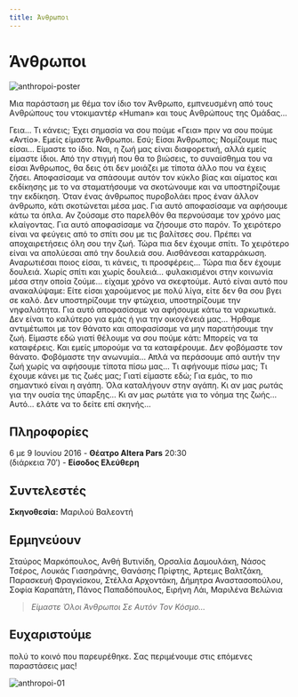 ```yaml
---
title: Άνθρωποι
---
```


<Seo 
  title="Άνθρωποι"
  description="Μια θεατρική παράσταση εμπνευσμένη από το ντοκιμαντέρ «Human», αφιερωμένη στον Άνθρωπο, την αγάπη, την αξιοπρέπεια και τη συλλογική ύπαρξη."
  image="https://theatrikiopa.vercel.app/img/anthropoi/poster.jpg"
  imageAlt="Αφίσα της παράστασης Άνθρωποι"
  url="https://theatrikiopa.vercel.app/parastaseis/2016/anthropoi"
/>

# Άνθρωποι
![anthropoi-poster](/img/anthropoi/poster.jpg)

Μια παράσταση με θέμα τον ίδιο τον Άνθρωπο, εμπνευσμένη από τους Aνθρώπους του ντοκιμαντέρ «Human» και τους Aνθρώπους της Ομάδας…

Γεια… Τι κάνεις; Έχει σημασία να σου πούμε «Γεια» πριν να σου πούμε «Αντίο». Εμείς είμαστε Άνθρωποι. Εσύ; Είσαι Άνθρωπος; Νομίζουμε πως είσαι… Είμαστε το ίδιο. Ναι, η ζωή μας είναι διαφορετική, αλλά εμείς είμαστε ίδιοι. Από την στιγμή που θα το βιώσεις, το συναίσθημα του να είσαι Άνθρωπος, θα δεις ότι δεν μοιάζει με τίποτα άλλο που να έχεις ζήσει. Αποφασίσαμε να σπάσουμε αυτόν τον κύκλο βίας και αίματος και εκδίκησης με το να σταματήσουμε να σκοτώνουμε και να υποστηρίζουμε την εκδίκηση. Όταν ένας άνθρωπος πυροβολάει προς έναν άλλον άνθρωπο, κάτι σκοτώνεται μέσα μας. Για αυτό αποφασίσαμε να αφήσουμε κάτω τα όπλα. Αν ζούσαμε στο παρελθόν θα περνούσαμε τον χρόνο μας κλαίγοντας. Για αυτό αποφασίσαμε να ζήσουμε στο παρόν. Το χειρότερο είναι να φεύγεις από το σπίτι σου με τις βαλίτσες σου. Πρέπει να αποχαιρετήσεις όλη σου την ζωή. Τώρα πια δεν έχουμε σπίτι. Το χειρότερο είναι να απολύεσαι από την δουλειά σου. Αισθάνεσαι καταρράκωση. Αναρωτιέσαι ποιος είσαι, τι κάνεις, τι προσφέρεις… Τώρα πια δεν έχουμε δουλειά. Χωρίς σπίτι και χωρίς δουλειά… φυλακισμένοι στην κοινωνία μέσα στην οποία ζούμε… είχαμε χρόνο να σκεφτούμε. Αυτό είναι αυτό που ανακαλύψαμε: Είτε είσαι χαρούμενος με πολύ λίγα, είτε δεν θα σου βγει σε καλό. Δεν υποστηρίζουμε την φτώχεια, υποστηρίζουμε την νηφαλιότητα. Για αυτό αποφασίσαμε να αφήσουμε κάτω τα ναρκωτικά. Δεν είναι το καλύτερο για εμάς ή για την οικογένειά μας… Ήρθαμε αντιμέτωποι με τον θάνατο και αποφασίσαμε να μην παρατήσουμε την ζωή. Είμαστε εδώ γιατί θέλουμε να σου πούμε κάτι: Μπορείς να τα καταφέρεις. Και εμείς μπορούμε να τα καταφέρουμε. Δεν φοβόμαστε τον θάνατο. Φοβόμαστε την ανωνυμία… Απλά να περάσουμε από αυτήν την ζωή χωρίς να αφήσουμε τίποτα πίσω μας… Τι αφήνουμε πίσω μας; Τι έχουμε κάνει με τις ζωές μας; Γιατί είμαστε εδώ; Για εμάς, το πιο σημαντικό είναι η αγάπη. Όλα καταλήγουν στην αγάπη. Κι αν μας ρωτάς για την ουσία της ύπαρξης… Κι αν μας ρωτάτε για το νόημα της ζωής… Αυτό… ελάτε να το δείτε επί σκηνής…

## Πληροφορίες
6 με 9 Ιουνίου 2016 - **Θέατρο Altera Pars** 20:30  
(διάρκεια 70′) - **Είσοδος Ελεύθερη**

## Συντελεστές
**Σκηνοθεσία:** Μαριλού Βαλεοντή

## Ερμηνεύουν
Σταύρος Μαρκόπουλος, Ανθή Βυτινίδη, Ορσαλία Δαμουλάκη, Νάσος Τσέρος, Λουκάς Γιασηράνης, Θανάσης Πρίφτης, Άρτεμις Βαλτζάκη, Παρασκευή Φραγκίσκου, Στέλλα Αρχοντάκη, Δήμητρα Αναστασοπούλου, Σοφία Καραπάτη, Πάνος Παπαδόπουλος, Ειρήνη Λάι, Μαριλένα Βελώνια

> *Είμαστε Όλοι Άνθρωποι Σε Αυτόν Τον Κόσμο…*

## Ευχαριστούμε 
πολύ το κοινό που παρευρέθηκε. Σας περιμένουμε στις επόμενες παραστάσεις μας!

<ResponsiveYouTube videoId="nm0Y262Xuu0"/>

![anthropoi-01](/img/anthropoi/01.jpg)
